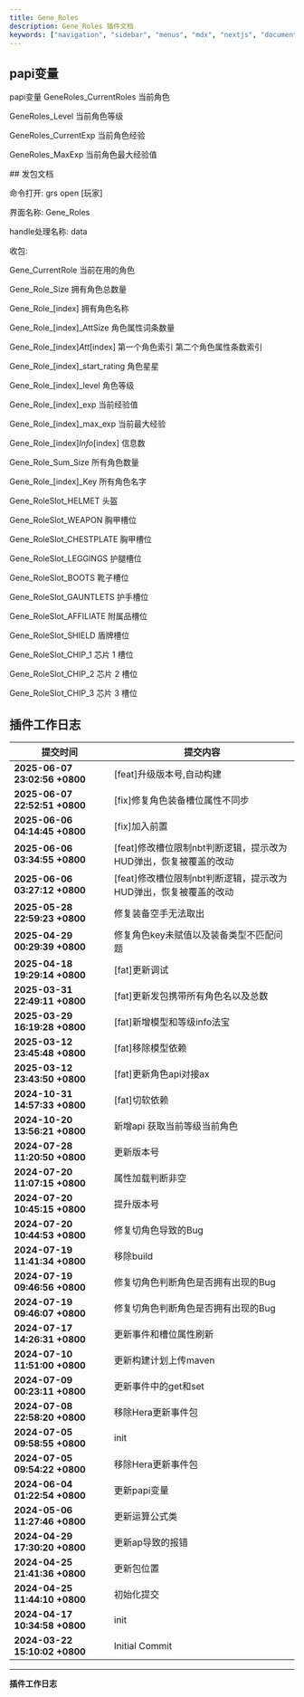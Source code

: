 ```yaml
---
title: Gene_Roles
description: Gene_Roles 插件文档
keywords: ["navigation", "sidebar", "menus", "mdx", "nextjs", "documents"]
---
```



## papi变量
<Step>
papi变量
GeneRoles_CurrentRoles 当前角色

GeneRoles_Level 当前角色等级

GeneRoles_CurrentExp 当前角色经验

GeneRoles_MaxExp 当前角色最大经验值

</Step>
## 发包文档

<Step>
<StepItem title="命令打开">

命令打开: grs open [玩家]

界面名称: Gene_Roles

handle处理名称: data

收包:

Gene_CurrentRole 当前在用的角色

Gene_Role_Size 拥有角色总数量

Gene_Role_[index] 拥有角色名称

Gene_Role_[index]_AttSize 角色属性词条数量

Gene_Role_[index]_Att_[index] 第一个角色索引 第二个角色属性条数索引

Gene_Role_[index]_start_rating 角色星星

Gene_Role_[index]_level 角色等级

Gene_Role_[index]_exp 当前经验值

Gene_Role_[index]_max_exp 当前最大经验

Gene_Role_[index]_Info_[index] 信息数

Gene_Role_Sum_Size 所有角色数量

Gene_Role_[index]_Key 所有角色名字


</StepItem>

<StepItem title="角色槽位">

Gene_RoleSlot_HELMET 头盔

Gene_RoleSlot_WEAPON 胸甲槽位

Gene_RoleSlot_CHESTPLATE 胸甲槽位

Gene_RoleSlot_LEGGINGS 护腿槽位

Gene_RoleSlot_BOOTS 靴子槽位

Gene_RoleSlot_GAUNTLETS 护手槽位

Gene_RoleSlot_AFFILIATE 附属品槽位

Gene_RoleSlot_SHIELD 盾牌槽位

Gene_RoleSlot_CHIP_1 芯片 1 槽位

Gene_RoleSlot_CHIP_2 芯片 2 槽位

Gene_RoleSlot_CHIP_3 芯片 3 槽位

</StepItem>

</Step>

## 插件工作日志

| 提交时间                              | 提交内容                                                                          |
|--------------------------------------|---------------------------------------------------------------------------------|
| **2025-06-07 23:02:56 +0800** | [feat]升级版本号,自动构建 |
| **2025-06-07 22:52:51 +0800** | [fix]修复角色装备槽位属性不同步 |
| **2025-06-06 04:14:45 +0800** | [fix]加入前置 |
| **2025-06-06 03:34:55 +0800** | [feat]修改槽位限制nbt判断逻辑，提示改为HUD弹出，恢复被覆盖的改动 |
| **2025-06-06 03:27:12 +0800** | [feat]修改槽位限制nbt判断逻辑，提示改为HUD弹出，恢复被覆盖的改动 |
| **2025-05-28 22:59:23 +0800** | 修复装备空手无法取出 |
| **2025-04-29 00:29:39 +0800** | 修复角色key未赋值以及装备类型不匹配问题 |
| **2025-04-18 19:29:14 +0800** | [fat]更新调试 |
| **2025-03-31 22:49:11 +0800** | [fat]更新发包携带所有角色名以及总数 |
| **2025-03-29 16:19:28 +0800** | [fat]新增模型和等级info法宝 |
| **2025-03-12 23:45:48 +0800** | [fat]移除模型依赖 |
| **2025-03-12 23:43:50 +0800** | [fat]更新角色api对接ax |
| **2024-10-31 14:57:33 +0800** | [fat]切软依赖 |
| **2024-10-20 13:56:21 +0800** | 新增api 获取当前等级当前角色 |
| **2024-07-28 11:20:50 +0800** | 更新版本号 |
| **2024-07-20 11:07:15 +0800** | 属性加载判断非空 |
| **2024-07-20 10:45:15 +0800** | 提升版本号 |
| **2024-07-20 10:44:53 +0800** | 修复切角色导致的Bug |
| **2024-07-19 11:41:34 +0800** | 移除build |
| **2024-07-19 09:46:56 +0800** | 修复切角色判断角色是否拥有出现的Bug |
| **2024-07-19 09:46:07 +0800** | 修复切角色判断角色是否拥有出现的Bug |
| **2024-07-17 14:26:31 +0800** | 更新事件和槽位属性刷新 |
| **2024-07-10 11:51:00 +0800** | 更新构建计划上传maven |
| **2024-07-09 00:23:11 +0800** | 更新事件中的get和set |
| **2024-07-08 22:58:20 +0800** | 移除Hera更新事件包 |
| **2024-07-05 09:58:55 +0800** | init |
| **2024-07-05 09:54:22 +0800** | 移除Hera更新事件包 |
| **2024-06-04 01:22:54 +0800** | 更新papi变量 |
| **2024-05-06 11:27:46 +0800** | 更新运算公式类 |
| **2024-04-29 17:30:20 +0800** | 更新ap导致的报错 |
| **2024-04-25 21:41:36 +0800** | 更新包位置 |
| **2024-04-25 11:44:10 +0800** | 初始化提交 |
| **2024-04-17 10:34:58 +0800** | init |
| **2024-03-22 15:10:02 +0800** | Initial Commit |

---
**插件工作日志**









